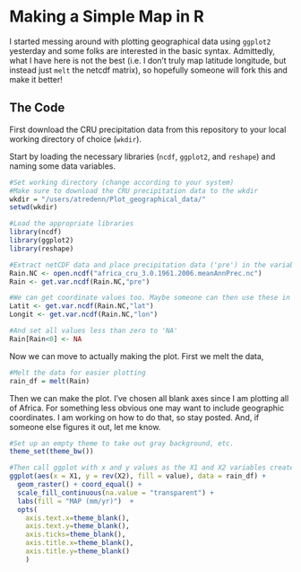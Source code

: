 Making a Simple Map in R
========================================================

I started messing around with plotting geographical data using ``ggplot2`` yesterday and some folks are interested in the basic syntax. Admittedly, what I have here is not the best (i.e. I don't truly map latitude longitude, but instead just ``melt`` the netcdf matrix), so hopefully someone will fork this and make it better!

The Code
----------
First download the CRU precipitation data from this repository to your local working directory of choice (``wkdir``).

Start by loading the necessary libraries (``ncdf``, ``ggplot2``, and ``reshape``) and naming some data variables.

```r
#Set working directory (change according to your system)
#Make sure to download the CRU precipitation data to the wkdir
wkdir = "/users/atredenn/Plot_geographical_data/"
setwd(wkdir)

#Load the appropriate libraries
library(ncdf)
library(ggplot2)
library(reshape)

#Extract netCDF data and place precipitation data ('pre') in the variable 'Rain0'
Rain.NC <- open.ncdf("africa_cru_3.0.1961.2006.meanAnnPrec.nc")
Rain <- get.var.ncdf(Rain.NC,"pre")

#We can get coordinate values too. Maybe someone can then use these in the ggplot call!
Latit <- get.var.ncdf(Rain.NC,"lat")  
Longit <- get.var.ncdf(Rain.NC,"lon")	

#And set all values less than zero to 'NA'
Rain[Rain<0] <- NA
```

Now we can move to actually making the plot. First we melt the data,

```r
#Melt the data for easier plotting
rain_df = melt(Rain)
```

Then we can make the plot. I've chosen all blank axes since I am plotting all of Africa. For something less obvious one may want to include geographic coordinates. I am working on how to do that, so stay posted. And, if someone else figures it out, let me know.

```r
#Set up an empty theme to take out gray background, etc.
theme_set(theme_bw())

#Then call ggplot with x and y values as the X1 and X2 variables created by melt
ggplot(aes(x = X1, y = rev(X2), fill = value), data = rain_df) + 
  geom_raster() + coord_equal() + 
  scale_fill_continuous(na.value = "transparent") +
  labs(fill = "MAP (mm/yr)")  +
  opts(
    axis.text.x=theme_blank(),
    axis.text.y=theme_blank(),
    axis.ticks=theme_blank(),
    axis.title.x=theme_blank(),
    axis.title.y=theme_blank()
    )
```

